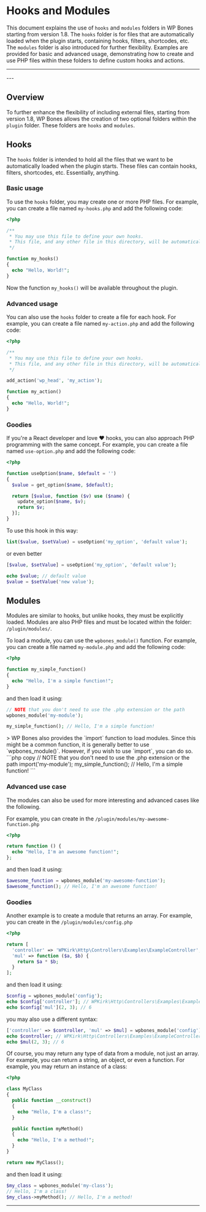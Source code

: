 
# Hooks and Modules

This document explains the use of `hooks` and `modules` folders in WP Bones starting from version 1.8. The `hooks` folder is for files that are automatically loaded when the plugin starts, containing hooks, filters, shortcodes, etc. The `modules` folder is also introduced for further flexibility. Examples are provided for basic and advanced usage, demonstrating how to create and use PHP files within these folders to define custom hooks and actions.

---
<DocsBoilerplateDemo slug="hooks" />
---

## Overview

To further enhance the flexibility of including external files, starting from  <Badge size="lg" component="span">version 1.8</Badge>, WP Bones allows the creation of two optional folders within the `plugin` folder. These folders are `hooks` and `modules`.

<FileTree>
  <FileTree.Folder name="my_plugin" defaultOpen>
    <FileTree.Folder name="plugin" defaultOpen>
      <FileTree.Folder name="hooks" />
      <FileTree.Folder name="modules" />
    </FileTree.Folder>
  </FileTree.Folder>
</FileTree>

## Hooks

The `hooks` folder is intended to hold all the files that we want to be automatically loaded when the plugin starts. These files can contain hooks, filters, shortcodes, etc. Essentially, anything.

### Basic usage

To use the `hooks` folder, you may create one or more PHP files. For example, you can create a file named `my-hooks.php` and add the following code:

```php copy filename="plugin/hooks/my-hooks.php"
<?php

/**
 * You may use this file to define your own hooks.
 * This file, and any other file in this directory, will be automatically included in the plugin.
 */

function my_hooks()
{
  echo "Hello, World!";
}
```

Now the function `my_hooks()` will be available throughout the plugin.

### Advanced usage

You can also use the `hooks` folder to create a file for each hook. For example, you can create a file named `my-action.php` and add the following code:

```php copy filename="plugin/hooks/my-action.php"
<?php

/**
 * You may use this file to define your own hooks.
 * This file, and any other file in this directory, will be automatically included in the plugin.
 */

add_action('wp_head', 'my_action');

function my_action()
{
  echo "Hello, World!";
}
```

### Goodies

If you're a React developer and love ❤️ hooks, you can also approach PHP programming with the same concept. For example, you can create a file named `use-option.php` and add the following code:

```php copy filename="plugin/hooks/use-option.php"
<?php

function useOption($name, $default = '')
{
  $value = get_option($name, $default);

  return [$value, function ($v) use ($name) {
    update_option($name, $v);
    return $v;
  }];
}
```
To use this hook in this way:

```php copy
list($value, $setValue) = useOption('my_option', 'default value');
```
or even better

```php copy
[$value, $setValue] = useOption('my_option', 'default value');

echo $value; // default value
$value = $setValue('new value');
```
## Modules

Modules are similar to hooks, but unlike hooks, they must be explicitly loaded. Modules are also PHP files and must be located within the folder: `/plugin/modules/`.

To load a module, you can use the `wpbones_module()` function. For example, you can create a file named `my-module.php` and add the following code:

```php copy filename="plugin/modules/my-module.php"
<?php

function my_simple_function()
{
  echo "Hello, I'm a simple function!";
}
```

and then load it using:

```php copy
// NOTE that you don't need to use the .php extension or the path
wpbones_module('my-module');

my_simple_function(); // Hello, I'm a simple function!
```

<Callout type="info" emoji="💡">
> WP Bones also provides the `import` function to load modules. Since this might be a common function, it is generally better to use `wpbones_module()`. However, if you wish to use `import`, you can do so.
```php copy
// NOTE that you don't need to use the .php extension or the path
import('my-module');
my_simple_function(); // Hello, I'm a simple function!
```
</Callout>

### Advanced use case

The modules can also be used for more interesting and advanced cases like the following.

For example, you can create in the `/plugin/modules/my-awesome-function.php`

```php copy filename="plugin/modules/my-awesome-function.php"
<?php

return function () {
  echo "Hello, I'm an awesome function!";
};
```
and then load it using:

```php copy
$awesome_function = wpbones_module('my-awesome-function');
$awesome_function(); // Hello, I'm an awesome function!
```

### Goodies

Another example is to create a module that returns an array. For example, you can create in the `/plugin/modules/config.php`

```php copy filename="plugin/modules/config.php"
<?php

return [
  'controller' => 'WPKirk\Http\Controllers\Examples\ExampleController',
  'mul' => function ($a, $b) {
    return $a * $b;
  }
];
```
and then load it using:

```php copy
$config = wpbones_module('config');
echo $config['controller']; // WPKirk\Http\Controllers\Examples\ExampleController
echo $config['mul'](2, 3); // 6
```
you may also use a different syntax:

```php copy
['controller' => $controller, 'mul' => $mul] = wpbones_module('config');
echo $controller; // WPKirk\Http\Controllers\Examples\ExampleController
echo $mul(2, 3); // 6
```

Of course, you may return any type of data from a module, not just an array. For example, you can return a string, an object, or even a function. For example, you may return an instance of a class:

```php copy filename="plugin/modules/my-class.php"
<?php

class MyClass
{
  public function __construct()
  {
    echo "Hello, I'm a class!";
  }

  public function myMethod()
  {
    echo "Hello, I'm a method!";
  }
}

return new MyClass();
```

and then load it using:

```php copy
$my_class = wpbones_module('my-class');
// Hello, I'm a class!
$my_class->myMethod(); // Hello, I'm a method!
```
---
<DocsBoilerplateDemo slug="hooks" />